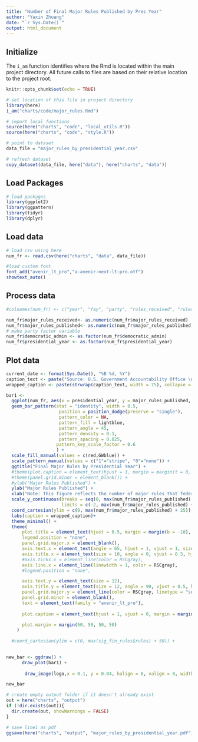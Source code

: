 ```yaml
---
title: "Number of Final Major Rules Published by Pres Year"
author: "Yaxin Zhuang"
date: "`r Sys.Date()`"
output: html_document
---
```


## Initialize

The `i_am` function identifies where the Rmd is located within the main project directory. All future calls to files are based on their relative location to the project root.

```r
knitr::opts_chunk$set(echo = TRUE)

# set location of this file in project directory
library(here)
i_am("charts/code/major_rules.Rmd")

# import local functions
source(here("charts", "code", "local_utils.R"))
source(here("charts", "code", "style.R"))

# point to dataset
data_file = "major_rules_by_presidential_year.csv"

# refresh dataset
copy_dataset(data_file, here("data"), here("charts", "data"))

```

## Load Packages

```r

# load packages
library(ggplot2)
library(ggpattern)
library(tidyr)
library(dplyr)

```

## Load data

```r

# load csv using here
num_fr <- read.csv(here("charts", "data", data_file))

#load custom font
font_add("avenir_lt_pro","a-avenir-next-lt-pro.otf")
showtext_auto()
```

## Process data

```r

#colnames(num_fr) <- c("year", "fay", "party", "rules_received", "rules_published")

num_fr$major_rules_received<- as.numeric(num_fr$major_rules_received)
num_fr$major_rules_published<- as.numeric(num_fr$major_rules_published)
# make party factor variable
num_fr$democratic_admin <- as.factor(num_fr$democratic_admin)
num_fr$presidential_year <- as.factor(num_fr$presidential_year)

```

## Plot data

```r
current_date <- format(Sys.Date(), "%B %d, %Y")
caption_text <- paste("Source: U.S. Government Accountability Office \n\nUpdated:", current_date)
wrapped_caption <- paste(strwrap(caption_text, width = 75), collapse = "\n")

bar1 <-
  ggplot(num_fr, aes(x = presidential_year, y = major_rules_published, fill = democratic_admin, pattern = democratic_admin,family = "avenir_lt_pro")) +
  geom_bar_pattern(stat = "identity", width = 0.5,
                    position = position_dodge(preserve = "single"),
                    pattern_color = NA,
                    pattern_fill = lightblue,
                    pattern_angle = 45,
                    pattern_density = 0.1,
                    pattern_spacing = 0.025,
                   pattern_key_scale_factor = 0.6
                   ) +
  scale_fill_manual(values = c(red,GWblue)) +
  scale_pattern_manual(values = c("1"="stripe", "0"="none")) +
  ggtitle("Final Major Rules by Presidential Year") +
  #theme(plot.caption = element_text(hjust = 1, margin = margin(t = 0, l = 36, b = 50, unit = "pt"))) +
  #theme(panel.grid.minor = element_blank()) +
  #ylab("Major Rules Published") +
  ylab("Major Rules Published") +
  xlab("Note: This figure reflects the number of major rules that federal agencies submitted to the Government Accountability Office as required by the Congressional \nReview Act during each presidential year. The data may not match the number of major rules published in the Federal Register. \n") +
  scale_y_continuous(breaks = seq(0, max(num_fr$major_rules_published) + 25, by = 25), expand = c(0, 0),
                     limits = c(-2, max(num_fr$major_rules_published) + 25)) +
  coord_cartesian(ylim = c(0, max(num_fr$major_rules_published) + 25)) + # move thicker bottom x-axisx to 0 line
  labs(caption = wrapped_caption)+
  theme_minimal() +
  theme(
      plot.title = element_text(hjust = 0.5, margin = margin(b = -10), size = 20),
      legend.position = "none",
      panel.grid.major.x = element_blank(),
      axis.text.x = element_text(angle = 65, hjust = 1, vjust = 1, size = 12),
      axis.title.x = element_text(size = 10, angle = 0, vjust = 0.5, hjust = 0, margin = margin(t = 10)),
      #axis.ticks.x = element_line(color = RSCgray),
      axis.line.x = element_line(linewidth = 1, color = RSCgray),
      #legend.position = "none",

      axis.text.y = element_text(size = 12),
      axis.title.y = element_text(size = 12, angle = 90, vjust = 0.5, hjust = 0.5, margin = margin(r = 20)),# modified margin to adjust the space between title and y-axis 
      panel.grid.major.y = element_line(color = RSCgray, linetype = "solid", linewidth = 0.50),
      panel.grid.minor = element_blank(),
      text = element_text(family = "avenir_lt_pro"),
      
      plot.caption = element_text(hjust = 1, vjust = 0, margin = margin(t = 10, l = 6, unit = "pt"), size = 11),

      plot.margin = margin(50, 50, 50, 50)
    )
  
  #coord_cartesian(ylim = c(0, max(sig_fin_rules$rules) + 50)) +
  


```

```r
new_bar <- ggdraw() +
      draw_plot(bar1) +
      
       draw_image(logo,x = 0.1, y = 0.04, halign = 0, valign = 0, width = 0.2)

new_bar
```

```r
# create empty output folder if it doesn't already exist
out = here("charts", "output")
if (!dir.exists(out)){
  dir.create(out, showWarnings = FALSE)
}

# save line1 as pdf
ggsave(here("charts", "output", "major_rules_by_presidential_year.pdf"), plot = new_bar, width = 12, height = 9, dpi = 300)
```
